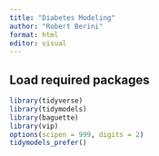 ```yaml
---
title: "Diabetes Modeling"
author: "Robert Berini"
format: html
editor: visual
---
```


## Load required packages

```r
library(tidyverse)
library(tidymodels)
library(baguette)
library(vip)
options(scipen = 999, digits = 2)
tidymodels_prefer()
```
